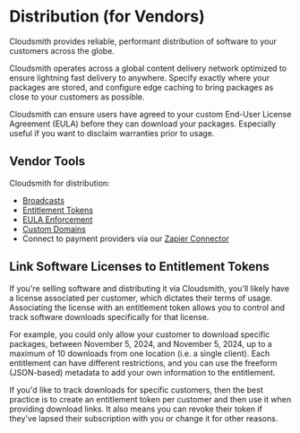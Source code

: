 

# Distribution (for Vendors)

Cloudsmith provides reliable, performant distribution of software to your customers across the globe.

Cloudsmith operates across a global content delivery network optimized to ensure lightning fast delivery to anywhere. Specify exactly where your packages are stored, and configure edge caching to bring packages as close to your customers as possible.

Cloudsmith can ensure users have agreed to your custom End-User License Agreement (EULA) before they can download your packages. Especially useful if you want to disclaim warranties prior to usage.

## Vendor Tools

Cloudsmith for distribution:
- [Broadcasts](/software-distribution/broadcasts)
- [Entitlement Tokens](/software-distribution/entitlement-tokens)
- [EULA Enforcement](/software-distribution/eula)
- [Custom Domains](/workspaces/custom-domains)
- Connect to payment providers via our [Zapier Connector](/integrations/integrating-with-zapier)

## Link Software Licenses to Entitlement Tokens

If you're selling software and distributing it via Cloudsmith, you'll likely have a license associated per customer, which dictates their terms of usage. Associating the license with an entitlement token allows you to control and track software downloads specifically for that license. 

For example, you could only allow your customer to download specific packages, between November 5, 2024, and November 5, 2024, up to a maximum of 10 downloads from one location (i.e. a single client). Each entitlement can have different restrictions, and you can use the freeform (JSON-based) metadata to add your own information to the entitlement.

If you'd like to track downloads for specific customers, then the best practice is to create an entitlement token per customer and then use it when providing download links. It also means you can revoke their token if they've lapsed their subscription with you or change it for other reasons.
